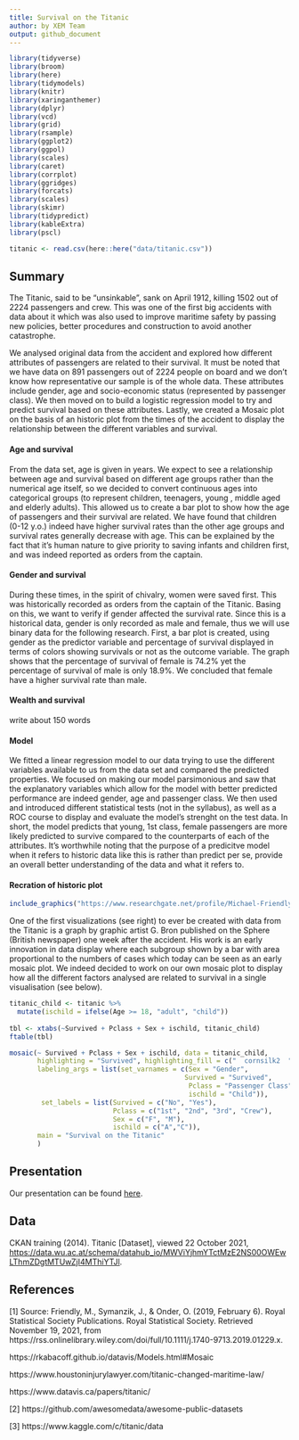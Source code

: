 ```yaml
---
title: Survival on the Titanic
author: by XEM Team
output: github_document
---
```



```r
library(tidyverse)
library(broom)
library(here)
library(tidymodels)
library(knitr)
library(xaringanthemer)
library(dplyr)
library(vcd)
library(grid)
library(rsample)
library(ggplot2)
library(ggpol)
library(scales)
library(caret)
library(corrplot)
library(ggridges)
library(forcats)
library(scales)
library(skimr)
library(tidypredict)
library(kableExtra)
library(pscl)
```
 
```r
titanic <- read.csv(here::here("data/titanic.csv"))
```


## Summary
The Titanic, said to be “unsinkable”, sank on April 1912, killing 1502 out of 2224 passengers and crew. This was one of the first big accidents with data about it which was also used to improve maritime safety by passing new policies, better procedures and construction to avoid another catastrophe. 

We analysed original data from the accident and explored how different attributes of passengers are related to their survival. It must be noted that we have data on 891 passengers out of 2224 people on board and we don't know how representative our sample is of the whole data. These attributes include gender, age and socio-economic status (represented by passenger class). We then moved on to build a logistic regression model to try and predict survival based on these attributes. Lastly, we created a Mosaic plot on the basis of an historic plot from the times of the accident to display the relationship between the different variables and survival. 

#### Age and survival
From the data set, age is given in years. We expect to see a relationship between age and survival based on different age groups rather than the numerical age itself, so we decided to convert continuous ages into categorical groups (to represent children, teenagers, young , middle aged and elderly adults). This allowed us to create a bar plot to show how the age of passengers and their survival are related. We have found that children (0-12 y.o.) indeed have higher survival rates than the other age groups and survival rates generally decrease with age. This can be explained by the fact that it’s human nature to give priority to saving infants and children first, and was indeed reported as orders from the captain.  

#### Gender and survival
During these times, in the spirit of chivalry, women were saved first. This was historically recorded as orders from the captain of the Titanic. Basing on this, we want to verify if gender affected the survival rate. Since this is a historical data, gender is only recorded as male and female, thus we will use binary data for the following research. First, a bar plot is created, using gender as the predictor variable and percentage of survival displayed in terms of colors showing survivals or not as the outcome variable. The graph shows that the percentage of survival of female is 74.2% yet the percentage of survival of male is only 18.9%. We concluded that female have a higher survival rate than male.

#### Wealth and survival
write about 150 words

#### Model
We fitted a linear regression model to our data trying to use the different variables available to us from the data set and compared the predicted properties. We focused on making our model parsimonious and saw that the explanatory variables which allow for the model with better predicted performance are indeed gender, age and passenger class. We then used and introduced different statistical tests (not in the syllabus), as well as a ROC course to display and evaluate the model's strenght on the test data. In short, the model predicts that young, 1st class, female passengers are more likely predicted to survive compared to the counterparts of each of the attributes. It's worthwhile noting that the purpose of a predicitve model when it refers to historic data like this is rather than predict per se, provide an overall better understanding of the data and what it refers to. 

#### Recration of historic plot
```r
include_graphics("https://www.researchgate.net/profile/Michael-Friendly/publication/330916468/figure/fig1/AS:723679168196613@1549549967751/GBrons-chart-of-The-Loss-of-the-Titanic-from-The-Sphere-4-May-1912-Each-subgroup.png")
```
One of the first visualizations (see right) to ever be created with data from the Titanic is a graph by graphic artist G. Bron published on the Sphere (British newspaper) one week after the accident. His work is an early innovation in data display where each subgroup shown by a bar with area proportional to the numbers of cases which today can be seen as an early mosaic plot. We indeed decided to work on our own mosaic plot to display how all the different factors analysed are related to survival in a single visualisation (see below). 
``` r
titanic_child <- titanic %>%
  mutate(ischild = ifelse(Age >= 18, "adult", "child"))
  
tbl <- xtabs(~Survived + Pclass + Sex + ischild, titanic_child)
ftable(tbl)
```

``` r
mosaic(~ Survived + Pclass + Sex + ischild, data = titanic_child, 
       highlighting = "Survived", highlighting_fill = c("  cornsilk2  ","sandybrown"),
       labeling_args = list(set_varnames = c(Sex = "Gender",
                                            Survived = "Survived",
                                             Pclass = "Passenger Class",
                                             ischild = "Child")),
        set_labels = list(Survived = c("No", "Yes"),
                          Pclass = c("1st", "2nd", "3rd", "Crew"),
                          Sex = c("F", "M"),
                          ischild = c("A","C")),
       main = "Survival on the Titanic" 
       )
```


## Presentation

Our presentation can be found [here](presentation/presentation.html).

## Data 
CKAN training (2014). Titanic [Dataset], viewed 22 October 2021,  <https://data.wu.ac.at/schema/datahub_io/MWViYjhmYTctMzE2NS00OWEwLThmZDgtMTUwZjI4MThiYTJl>.

## References
[1] Source: Friendly, M., Symanzik, J., &amp; Onder, O. (2019, February 6). Royal Statistical Society Publications. Royal Statistical Society. Retrieved November 19, 2021, from https://rss.onlinelibrary.wiley.com/doi/full/10.1111/j.1740-9713.2019.01229.x. 

https://rkabacoff.github.io/datavis/Models.html#Mosaic 

https://www.houstoninjurylawyer.com/titanic-changed-maritime-law/

https://www.datavis.ca/papers/titanic/ 

[2] https://github.com/awesomedata/awesome-public-datasets

[3] https://www.kaggle.com/c/titanic/data
